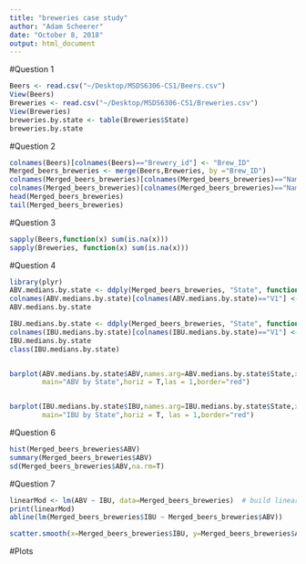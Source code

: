 ```yaml
---
title: "breweries case study"
author: "Adam Scheerer"
date: "October 8, 2018"
output: html_document
---
```



#Question 1
```r
Beers <- read.csv("~/Desktop/MSDS6306-CS1/Beers.csv")
View(Beers)
Breweries <- read.csv("~/Desktop/MSDS6306-CS1/Breweries.csv")
View(Breweries)
breweries.by.state <- table(Breweries$State)
breweries.by.state
```

#Question 2
```r
colnames(Beers)[colnames(Beers)=="Brewery_id"] <- "Brew_ID"
Merged_beers_breweries <- merge(Beers,Breweries, by ="Brew_ID")
colnames(Merged_beers_breweries)[colnames(Merged_beers_breweries)=="Name.x"] <- "Beer Name"
colnames(Merged_beers_breweries)[colnames(Merged_beers_breweries)=="Name.y"] <- "Brewery"
head(Merged_beers_breweries)
tail(Merged_beers_breweries)
```
#Question 3

```r
sapply(Beers,function(x) sum(is.na(x)))
sapply(Breweries, function(x) sum(is.na(x)))
```

#Question 4

``` r
library(plyr)
ABV.medians.by.state <- ddply(Merged_beers_breweries, "State", function(Merged_beers_breweries) median(Merged_beers_breweries$ABV,na.rm=T))
colnames(ABV.medians.by.state)[colnames(ABV.medians.by.state)=="V1"] <- "ABV"
ABV.medians.by.state

IBU.medians.by.state <- ddply(Merged_beers_breweries, "State", function(Merged_beers_breweries) median(Merged_beers_breweries$IBU,na.rm=T))
colnames(IBU.medians.by.state)[colnames(IBU.medians.by.state)=="V1"] <- "IBU"
IBU.medians.by.state
class(IBU.medians.by.state)


barplot(ABV.medians.by.state$ABV,names.arg=ABV.medians.by.state$State,xlab="ABV",ylab="States",col="blue",
        main="ABV by State",horiz = T,las = 1,border="red")


barplot(IBU.medians.by.state$IBU,names.arg=IBU.medians.by.state$State,xlab="IBU",ylab="States",col="blue",
        main="IBU by State",horiz = T, las = 1,border="red")
```
#Question 6

```r
hist(Merged_beers_breweries$ABV)
summary(Merged_beers_breweries$ABV)
sd(Merged_beers_breweries$ABV,na.rm=T)
```

#Question 7
```r
linearMod <- lm(ABV ~ IBU, data=Merged_beers_breweries)  # build linear regression model on full data
print(linearMod)
abline(lm(Merged_beers_breweries$IBU ~ Merged_beers_breweries$ABV))

scatter.smooth(x=Merged_beers_breweries$IBU, y=Merged_beers_breweries$ABV, main="Bitterness vs. Alcohol Content")
```


#Plots
